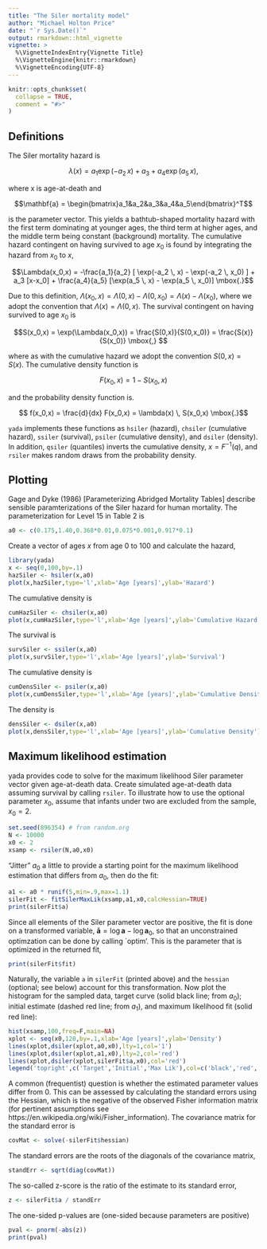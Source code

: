 ```yaml
---
title: "The Siler mortality model"
author: "Michael Holton Price"
date: "`r Sys.Date()`"
output: rmarkdown::html_vignette
vignette: >
  %\VignetteIndexEntry{Vignette Title}
  %\VignetteEngine{knitr::rmarkdown}
  %\VignetteEncoding{UTF-8}
---
```


```r
knitr::opts_chunk$set(
  collapse = TRUE,
  comment = "#>"
)
```
## Definitions
The Siler mortality hazard is

$$\lambda(x) = a_1 \exp(-a_2 \, x) + a_3 + a_4 \exp(a_5 \, x) \mbox{,}$$

where x is age-at-death and

$$\mathbf{a} = \begin{bmatrix}a_1&a_2&a_3&a_4&a_5\end{bmatrix}^T$$

is the parameter vector. This yields a bathtub-shaped mortality hazard with the first term dominating at younger ages, the third term at higher ages, and the middle term being constant (background) mortality. The cumulative hazard contingent on having survived to age $x_0$ is found by integrating the hazard from $x_0$ to $x$,

$$\Lambda(x_0,x) = -\frac{a_1}{a_2} [ \exp(-a_2 \, x) - \exp(-a_2 \, x_0) ] + a_3 [x-x_0] + \frac{a_4}{a_5} [\exp(a_5 \, x) - \exp(a_5 \, x_0)] \mbox{.}$$

Due to this definition, $\Lambda(x_0,x) = \Lambda(0,x) - \Lambda(0,x_0) = \Lambda(x) - \Lambda(x_0)$, where we adopt the convention that $\Lambda(x) = \Lambda(0,x)$. The survival contingent on having survived to age $x_0$ is

$$S(x_0,x) = \exp(\Lambda(x_0,x)) = \frac{S(0,x)}{S(0,x_0)} = \frac{S(x)}{S(x_0)} \mbox{,} $$

where as with the cumulative hazard we adopt the convention $S(0,x) = S(x)$. The cumulative density function is

$$F(x_0,x) = 1 - S(x_0,x)$$

and the probability density function is.

$$ f(x_0,x) = \frac{d}{dx} F(x_0,x) = \lambda(x) \, S(x_0,x) \mbox{.}$$

`yada` implements these functions as `hsiler` (hazard), `chsiler` (cumulative hazard), `ssiler` (survival), `psiler` (cumulative density), and `dsiler` (density). In addition, `qsiler` (quantiles) inverts the cumulative density, $x = F^{-1}(q)$, and `rsiler` makes random draws from the probability density.

## Plotting
Gage and Dyke (1986) [Parameterizing Abridged Mortality Tables] describe sensible paramterizations of the Siler hazard for human mortality. The parameterization for Level 15 in Table 2 is 

```r
a0 <- c(0.175,1.40,0.368*0.01,0.075*0.001,0.917*0.1) 
```

Create a vector of ages $x$ from age 0 to 100 and calculate the hazard,

```r
library(yada)
x <- seq(0,100,by=.1)
hazSiler <- hsiler(x,a0)
plot(x,hazSiler,type='l',xlab='Age [years]',ylab='Hazard')
```
The cumulative density is

```r
cumHazSiler <- chsiler(x,a0)
plot(x,cumHazSiler,type='l',xlab='Age [years]',ylab='Cumulative Hazard')
```
The survival is

```r
survSiler <- ssiler(x,a0)
plot(x,survSiler,type='l',xlab='Age [years]',ylab='Survival')
```

The cumulative density is

```r
cumDensSiler <- psiler(x,a0)
plot(x,cumDensSiler,type='l',xlab='Age [years]',ylab='Cumulative Density')
```

The density is

```r
densSiler <- dsiler(x,a0)
plot(x,densSiler,type='l',xlab='Age [years]',ylab='Cumulative Density')
```

## Maximum likelihood estimation
yada provides code to solve for the maximum likelihood Siler parameter vector given age-at-death data. Create simulated age-at-death data assuming survival by calling `rsiler`. To illustrate how to use the optional parameter $x_0$, assume that infants under two are excluded from the sample, $x_0=2$.

```r
set.seed(896354) # from random.org
N <- 10000
x0 <- 2
xsamp <- rsiler(N,a0,x0)
```

"Jitter" $a_0$ a little to provide a starting point for the maximum likelihood estimation that differs from $a_0$, then do the fit:
```r
a1 <- a0 * runif(5,min=.9,max=1.1)
silerFit <- fitSilerMaxLik(xsamp,a1,x0,calcHessian=TRUE)
print(silerFit$a)
```

Since all elements of the Siler parameter vector are positive, the fit is done on a transformed variable, $\mathbf{\bar{a}} = \log{\mathbf{a}} - \log{\mathbf{a}_0}$, so that an unconstrained optimzation can be done by calling `optim'. This is the parameter that is optimized in the returned fit,

```r
print(silerFit$fit)
```

Naturally, the variable `a` in `silerFit` (printed above) and the `hessian` (optional; see below) account for this transformation. Now plot the histogram for the sampled data, target curve (solid black line; from $a_0$); initial estimate (dashed red line; from $a_1$), and maximum likelihood fit (solid red line):

```r
hist(xsamp,100,freq=F,main=NA)
xplot <- seq(x0,120,by=.1,xlab='Age [years]',ylab='Density')
lines(xplot,dsiler(xplot,a0,x0),lty=1,col='1')
lines(xplot,dsiler(xplot,a1,x0),lty=2,col='red')
lines(xplot,dsiler(xplot,silerFit$a,x0),col='red')
legend('topright',c('Target','Initial','Max Lik'),col=c('black','red','red'),lty=c(1,2,1))
```

A common (frequentist) question is whether the estimated parameter values differ from $0$. This can be assessed by calculating the standard errors using the Hessian, which is the negative of the observed Fisher information matrix (for pertinent assumptions see https://en.wikipedia.org/wiki/Fisher_information). The covariance matrix for the standard error is 

```r
covMat <- solve(-silerFit$hessian)
```

The standard errors are the roots of the diagonals of the covariance matrix,

```r
standErr <- sqrt(diag(covMat))
```

The so-called z-score is the ratio of the estimate to its standard error,

```r
z <- silerFit$a / standErr
```

The one-sided p-values are (one-sided because parameters are positive)

```r
pval <- pnorm(-abs(z))
print(pval)
```
